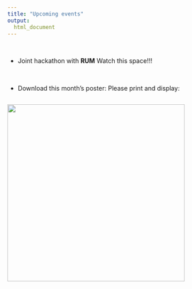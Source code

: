 ```yaml
---
title: "Upcoming events"
output: 
  html_document
---
```

<br>

- Joint hackathon with **RUM** Watch this space!!!

<br>

- Download this month's poster: Please print and display:

<div style="float: left; padding-right: 10px;">
  <a href=_site/img/MMUSER_poster21Feb2018.png><img src=_site/img/MMUSER_poster21Feb2018.png style="width: 400px">
</div>

